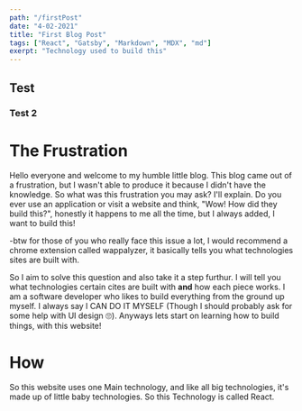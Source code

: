 ```yaml
---
path: "/firstPost"
date: "4-02-2021"
title: "First Blog Post"
tags: ["React", "Gatsby", "Markdown", "MDX", "md"]
exerpt: "Technology used to build this"
---
```


## Test

### Test 2

# The Frustration

Hello everyone and welcome to my humble little blog. This blog came out of a frustration, but I wasn't able to produce it because I didn't have the knowledge. So what was this frustration you may ask? I'll explain.
Do you ever use an application or visit a website and think, "Wow! How did they build this?", honestly it happens to me all the time, but I always added, I want to build this!

-btw for those of you who really face this issue a lot, I would recommend a chrome extension called wappalyzer, it basically tells you what technologies sites are built with.

So I aim to solve this question and also take it a step furthur. I will tell you what technologies certain cites are built with **and** how each piece works. I am a software developer who likes to build everything from
the ground up myself. I always say I CAN DO IT MYSELF (Though I should probably ask for some help with UI design 🙄). Anyways lets start on learning how to build things, with this website!

# How

So this website uses one Main technology, and like all big technologies, it's made up of little baby technologies. So this Technology is called React.
